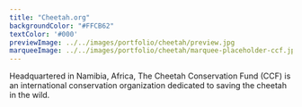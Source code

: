 ```yaml
---
title: "Cheetah.org"
backgroundColor: "#FFCB62"
textColor: '#000'
previewImage: ../../images/portfolio/cheetah/preview.jpg
marqueeImage: ../../images/portfolio/cheetah/marquee-placeholder-ccf.jpg
---
```


<TextBlock>

Headquartered in Namibia, Africa, The Cheetah Conservation Fund (CCF) is an international conservation organization dedicated to saving the cheetah in the wild. 

</TextBlock>